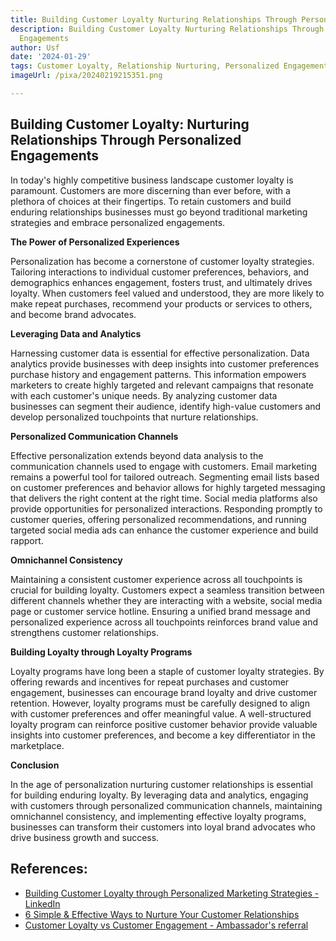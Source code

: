 ```yaml
---
title: Building Customer Loyalty Nurturing Relationships Through Personalized Engagements
description: Building Customer Loyalty Nurturing Relationships Through Personalized
  Engagements
author: Usf
date: '2024-01-29'
tags: Customer Loyalty, Relationship Nurturing, Personalized Engagements
imageUrl: /pixa/20240219215351.png

---
```

## Building  Customer Loyalty: Nurturing Relationships Through  Personalized Engagements

In today's highly competitive  business landscape customer loyalty is paramount. Customers are more discerning than  ever before, with a plethora of choices at their fingertips. To retain customers and build enduring relationships businesses must  go beyond  traditional marketing strategies and embrace personalized engagements.

**The Power of Personalized Experiences**

Personalization has become a cornerstone of customer  loyalty strategies. Tailoring interactions to individual customer preferences, behaviors, and demographics enhances engagement, fosters trust,  and  ultimately drives loyalty. When customers feel  valued and understood, they are  more likely to make repeat purchases, recommend your  products or services to others, and become brand advocates.

**Leveraging  Data and Analytics**

Harnessing customer data is essential for effective personalization.  Data analytics provide  businesses with deep insights into customer preferences  purchase history and engagement patterns. This information empowers marketers to create highly targeted and relevant campaigns that resonate with each  customer's  unique needs. By  analyzing customer data businesses can segment their audience,  identify high-value customers and develop personalized touchpoints that nurture relationships.

**Personalized  Communication Channels**

Effective personalization extends beyond data  analysis to the communication channels used to engage with customers. Email marketing remains a powerful tool for tailored outreach. Segmenting  email lists based on customer preferences and behavior  allows for highly targeted messaging that delivers the right content at the right time. Social media platforms also provide  opportunities for personalized interactions. Responding promptly to customer queries, offering personalized recommendations, and running  targeted social media ads can enhance the customer experience and build rapport.

**Omnichannel Consistency**

Maintaining a consistent customer experience across all touchpoints is crucial for building loyalty. Customers expect a seamless transition between different channels whether they are interacting with a website, social media page or customer  service hotline. Ensuring a unified  brand  message  and personalized  experience across all touchpoints reinforces brand value and strengthens customer relationships.

**Building Loyalty through Loyalty Programs**

Loyalty programs have long been a staple of customer loyalty strategies. By offering  rewards and incentives for repeat purchases and  customer engagement, businesses can encourage brand loyalty and drive customer retention. However, loyalty programs must be carefully  designed to  align with  customer preferences and  offer meaningful value. A well-structured loyalty program can reinforce positive customer behavior provide valuable insights into customer preferences,  and become a key differentiator in the marketplace.

**Conclusion**

In the age of personalization nurturing customer relationships is essential  for building enduring loyalty. By  leveraging data and analytics, engaging with customers through personalized communication channels, maintaining omnichannel consistency, and implementing effective  loyalty programs, businesses can transform their customers into loyal brand advocates who drive business growth and success.

## References:
- [Building Customer Loyalty through Personalized Marketing Strategies - LinkedIn](https://www.linkedin.com/pulse/building-customer-loyalty-through-personalized)
- [6 Simple & Effective Ways to Nurture Your Customer Relationships](https://digitalmarketinginstitute.com/blog/4-simple-ways-to-nurture-your-customer-relationships)
- [Customer Loyalty vs Customer Engagement - Ambassador's referral](https://www.getambassador.com/blog/customer-loyalty-vs-customer-engagement)
